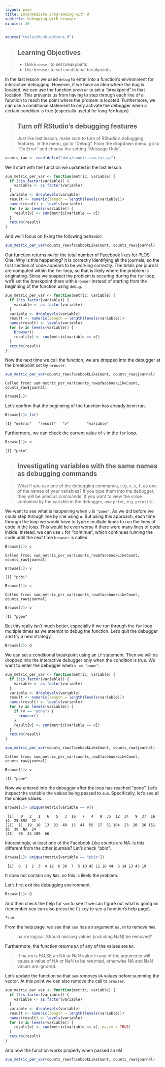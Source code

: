 ```yaml
---
layout: page
title: Intermediate programming with R
subtitle: Debugging with browser
minutes: 30
---
```


```r
source("tools/chunk-options.R")
```

> ## Learning Objectives {.objectives}
>
> *  Use `browser` to set breakpoints
> *  Use `browser` to set conditional breakpoints

In the last lesson we used `debug` to enter into a function's environment for interactive debugging.
However, if we have an idea where the bug is located, we can use the function `browser` to set a "breakpoint" in that location.
This prevents us from having to step through each line of a function to reach the point where the problem is located.
Furthermore, we can use a conditional statement to only activate the debugger when a certain condition is true (especially useful for long `for` loops).

> ## Turn off RStudio's debugging features {.callout}
>
> Just like last lesson, make sure to turn of RStudio's debugging features.
> In the menu, go to "Debug".
> From the dropdown menu, go to "On Error" and choose the setting "Message Only".


```r
counts_raw <- read.delim("data/counts-raw.txt.gz")
```

We'll start with the function we updated in the last lesson.

```r
sum_metric_per_var <- function(metric, variable) {
  if (!is.factor(variable)) {
    variable <- as.factor(variable)
  }
  variable <- droplevels(variable)
  result <- numeric(length = length(levels(variable)))
  names(result) <- levels(variable)
  for (v in levels(variable)) {
    result[v] <- sum(metric[variable == v])
  }
  return(result)
}
```

And we'll focus on fixing the following behavior:

```r
sum_metric_per_var(counts_raw$facebookLikeCount, counts_raw$journal)
```

Our function returns `NA` for the total number of Facebook likes for PLOS One.
Why is this happening?
It is correctly identifying all the journals, so the first section of code appears to be working correctly.
The totals per journal are computed within the `for` loop, so that is likely where the problem is originating.
Since we suspect the problem is occuring during the `for` loop, we'll set the breakpoint there with `browser` instead of starting from the beginning of the function using `debug`.

```r
sum_metric_per_var <- function(metric, variable) {
  if (!is.factor(variable)) {
    variable <- as.factor(variable)
  }
  variable <- droplevels(variable)
  result <- numeric(length = length(levels(variable)))
  names(result) <- levels(variable)
  for (v in levels(variable)) {
    browser()
    result[v] <- sum(metric[variable == v])
  }
  return(result)
}
```

Now the next time we call the function, we are dropped into the debugger at the breakpoint set by `browser`.

```r
sum_metric_per_var(counts_raw$facebookLikeCount, counts_raw$journal)
```
~~~ {.output}
Called from: sum_metric_per_var(counts_raw$facebookLikeCount, counts_raw$journal)
~~~
~~~ {.r}
Browse[1]> 
~~~

Let's confirm that the beginning of the function has already been run.

~~~ {.r}
Browse[1]> ls()
~~~
~~~ {.output}
[1] "metric"   "result"   "v"        "variable"
~~~

Furthermore, we can check the current value of `v` in the `for` loop.

~~~ {.r}
Browse[1]> v
~~~
~~~ {.output}
[1] "pbio"
~~~

> ## Investigating variables with the same names as debugging commands {.callout}
> What if you use one of the debugging commands, e.g. `n`, `s`, `f`, as one of the names of your variables?
> If you type them into the debugger, they will be used as commands.
> If you want to view the value contained by the variable in the debugger, use `print`, e.g. `print(n)`.

We want to see what is happening when `v` is `"pone"`.
As we did before we could step through line by line using `n`.
But using this approach, each time through the loop we would have to type `n` multiple times to run the lines of code in the loop.
This would be even worse if there were many lines of code inside.
Instead, we can use `c` for "continue", which continues running the code until the next time `browser` is called.

~~~ {.r}
Browse[1]> c
~~~
~~~ {.output}
Called from: sum_metric_per_var(counts_raw$facebookLikeCount, counts_raw$journal)
~~~
~~~ {.r}
Browse[1]> v
~~~
~~~ {.output}
[1] "pcbi"
~~~
~~~ {.r}
Browse[1]> c
~~~
~~~ {.output}
Called from: sum_metric_per_var(counts_raw$facebookLikeCount, counts_raw$journal)
~~~
~~~ {.r}
Browse[2]> v
~~~
~~~ {.output}
[1] "pgen"
~~~

But this really isn't much better, especially if we run through the `for` loop multiple times as we attempt to debug the function.
Let's quit the debugger and try a new strategy.

~~~ {.r}
Browse[2]> Q
~~~

We can set a conditional breakpoint using an `if` statement.
Then we will be dropped into the interactive debugger only when the condition is true.
We want to enter the debugger when `v == "pone"`.

```r
sum_metric_per_var <- function(metric, variable) {
  if (!is.factor(variable)) {
    variable <- as.factor(variable)
  }
  variable <- droplevels(variable)
  result <- numeric(length = length(levels(variable)))
  names(result) <- levels(variable)
  for (v in levels(variable)) {
    if (v == "pone") {
      browser()
    }
    result[v] <- sum(metric[variable == v])
  }
  return(result)
}
```

```r
sum_metric_per_var(counts_raw$facebookLikeCount, counts_raw$journal)
```
~~~ {.output}
Called from: sum_metric_per_var(counts_raw$facebookLikeCount, counts_raw$journal)
~~~
~~~ {.r}
Browse[1]> v
~~~
~~~ {.output}
[1] "pone"
~~~

Now we entered into the debugger after the loop has reached "pone".
Let's inspect the variable the values being passed to `sum`.
Specifically, let's see all the unique values.

~~~ {.r}
Browse[1]> unique(metric[variable == v])
~~~
~~~ {.output}
 [1]   0   2   1   6   5   3  10   7   4   8  35  12  34   9  37  16  14  25 892  22
[21]  11  19  18  13  21  49  15  41  50  17  51 104  23  20  26 151  30  39  NA  24
[41]  95  44 109  66
~~~

Interestingly, at least one of the Facebook Like counts are NA.
Is this different from the other journals?
Let's check "pbio".

~~~ {.r}
Browse[1]> unique(metric[variable == "pbio"])
~~~
~~~ {.output}
 [1]  0  1  2  3  4 12  8 39  7  5 10 45 11 18 44  6 14 13 43 19
~~~

It does not contain any `NA`s, so this is likely the problem.

Let's first exit the debugging environment.

~~~ {.r}
Browse[1]> Q
~~~

And then check the help for `sum` to see if we can figure out what is going on (remember you can also press the `F1` key to see a function's help page).

```r
?sum
```

From the help page, we see that `sum` has an argument `na.rm` to remove `NA`s.

> na.rm	logical. Should missing values (including NaN) be removed?

Furthermore, the function returns `NA` of any of the values are `NA`.

> If na.rm is FALSE an NA or NaN value in any of the arguments will cause a value of NA or NaN to be returned, otherwise NA and NaN values are ignored.

Let's update the function so that `sum` removes `NA` values before summing the vector.
At this point we can also remove the call to `browser`.

```r
sum_metric_per_var <- function(metric, variable) {
  if (!is.factor(variable)) {
    variable <- as.factor(variable)
  }
  variable <- droplevels(variable)
  result <- numeric(length = length(levels(variable)))
  names(result) <- levels(variable)
  for (v in levels(variable)) {
    result[v] <- sum(metric[variable == v], na.rm = TRUE)
  }
  return(result)
}
```

And now the function works properly when passed an `NA`!

```r
sum_metric_per_var(counts_raw$facebookLikeCount, counts_raw$journal)
```
